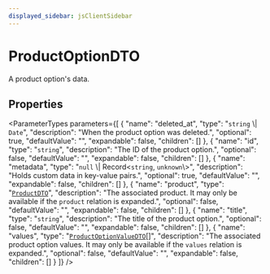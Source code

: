 ```yaml
---
displayed_sidebar: jsClientSidebar
---
```



# ProductOptionDTO

A product option's data.

## Properties

<ParameterTypes parameters={[
  {
    "name": "deleted_at",
    "type": "`string` \\| `Date`",
    "description": "When the product option was deleted.",
    "optional": true,
    "defaultValue": "",
    "expandable": false,
    "children": []
  },
  {
    "name": "id",
    "type": "`string`",
    "description": "The ID of the product option.",
    "optional": false,
    "defaultValue": "",
    "expandable": false,
    "children": []
  },
  {
    "name": "metadata",
    "type": "``null`` \\| Record<`string`, `unknown`\\>",
    "description": "Holds custom data in key-value pairs.",
    "optional": true,
    "defaultValue": "",
    "expandable": false,
    "children": []
  },
  {
    "name": "product",
    "type": "[`ProductDTO`](internal.internal-1.ProductTypes.ProductDTO.mdx)",
    "description": "The associated product. It may only be available if the `product` relation is expanded.",
    "optional": false,
    "defaultValue": "",
    "expandable": false,
    "children": []
  },
  {
    "name": "title",
    "type": "`string`",
    "description": "The title of the product option.",
    "optional": false,
    "defaultValue": "",
    "expandable": false,
    "children": []
  },
  {
    "name": "values",
    "type": "[`ProductOptionValueDTO`](internal.internal-1.ProductTypes.ProductOptionValueDTO.mdx)[]",
    "description": "The associated product option values. It may only be available if the `values` relation is expanded.",
    "optional": false,
    "defaultValue": "",
    "expandable": false,
    "children": []
  }
]} />
